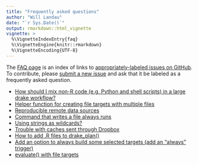 ```yaml
---
title: "Frequently asked questions"
author: "Will Landau"
date: "`r Sys.Date()`"
output: rmarkdown::html_vignette
vignette: >
  %\VignetteIndexEntry{faq}
  %\VignetteEngine{knitr::rmarkdown}
  %\VignetteEncoding{UTF-8}
---
```


The [FAQ page](https://ropensci.github.io/drake/articles/faq.html) is an index of links to [appropriately-labeled issues on GitHub](https://github.com/ropensci/drake/issues?q=is%3Aissue+is%3Aopen+label%3A%22frequently+asked+question%22). To contribute, please [submit a new issue](https://github.com/ropensci/drake/issues/new) and ask that it be labeled as a frequently asked question.

- [How should I mix non-R code (e.g. Python and shell scripts) in a large drake workflow?](https://github.com/ropensci/drake/issues/277)
- [Helper function for creating file targets with multiple files](https://github.com/ropensci/drake/issues/257)
- [Reproducible remote data sources](https://github.com/ropensci/drake/issues/252)
- [Command that writes a file always runs](https://github.com/ropensci/drake/issues/245)
- [Using strings as wildcards?](https://github.com/ropensci/drake/issues/199)
- [Trouble with caches sent through Dropbox](https://github.com/ropensci/drake/issues/198)
- [How to add .R files to drake_plan()](https://github.com/ropensci/drake/issues/193)
- [Add an option to always build some selected targets (add an "always" trigger)](https://github.com/ropensci/drake/issues/166)
- [evaluate() with file targets](https://github.com/ropensci/drake/issues/106)
